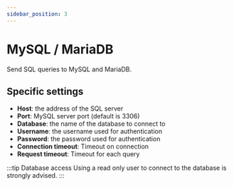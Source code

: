 ```yaml
---
sidebar_position: 3
---
```



# MySQL / MariaDB
Send SQL queries to MySQL and MariaDB.

## Specific settings
- **Host**: the address of the SQL server
- **Port**: MySQL server port (default is 3306)
- **Database**: the name of the database to connect to
- **Username**: the username used for authentication
- **Password**: the password used for authentication
- **Connection timeout**: Timeout on connection
- **Request timeout**: Timeout for each query

:::tip Database access
Using a read only user to connect to the database is strongly advised.
:::

<ItemSettings></ItemSettings>